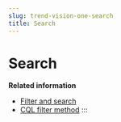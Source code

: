 ```yaml
---
slug: trend-vision-one-search
title: Search
---
```

# Search

**Related information**

- [Filter and search](filter-search.mdx)
- [CQL filter method](cql-filter-method.mdx)
:::
